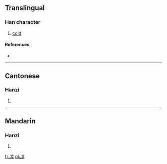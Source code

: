 ==Translingual==

===Han character===
{{Han char|rn=15|rad=冫|as=08|sn=10|four=|canj=戈一土廿十 (IMGTJ)}}

# [[cold]]

====References====
* {{Han ref|kx=0132.360|hdz=10298.040|uh=34D1|ud=13521}}

----

==Cantonese==

===Hanzi===
{{yue-hanzi|jyut=|y=haang6}}

# {{defn|lang=yue|sort=冫08}}

----

==Mandarin==

===Hanzi===
{{cmn-hanzi|pin=[[xìng]] ([[xing4]])|wg=hsing<sup>4</sup>}}

# {{defn|lang=cmn|sort=冫08}}

[[fr:㓑]]
[[pl:㓑]]